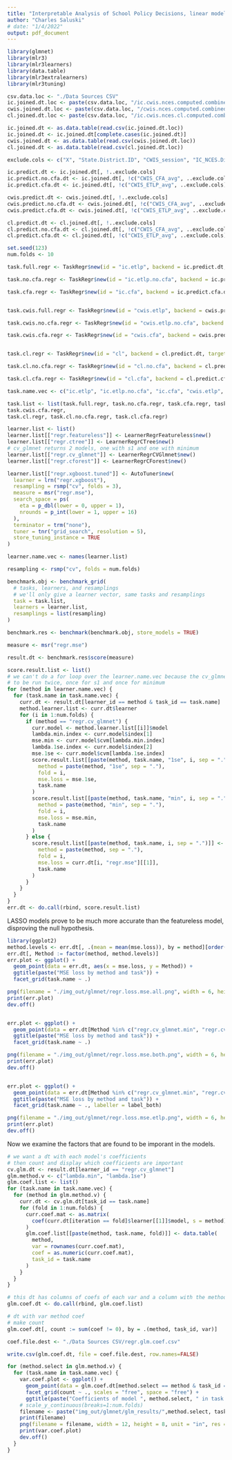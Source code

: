 ```yaml
---
title: "Interpretable Analysis of School Policy Decisions, linear models"
author: "Charles Saluski"
# date: "1/4/2022"
output: pdf_document
---
```


```r
library(glmnet)
library(mlr3)
library(mlr3learners)
library(data.table)
library(mlr3extralearners)
library(mlr3tuning)

csv.data.loc <- "./Data Sources CSV"
ic.joined.dt.loc <- paste(csv.data.loc, "/ic.cwis.nces.computed.combined.csv", sep = "")
cwis.joined.dt.loc <- paste(csv.data.loc, "/cwis.nces.computed.combined.csv", sep = "")
cl.joined.dt.loc <- paste(csv.data.loc, "/ic.cwis.nces.cl.computed.combined.csv", sep = "")

ic.joined.dt <- as.data.table(read.csv(ic.joined.dt.loc))
ic.joined.dt <- ic.joined.dt[complete.cases(ic.joined.dt)]
cwis.joined.dt <- as.data.table(read.csv(cwis.joined.dt.loc))
cl.joined.dt <- as.data.table(read.csv(cl.joined.dt.loc))
```

```r
exclude.cols <- c("X", "State.District.ID", "CWIS_session", "IC_NCES.District.Name..to.check.", "IC_School.District", "IC_Teacher_leader_More_than_6", "IC_Total_more_than_10")

ic.predict.dt <- ic.joined.dt[, !..exclude.cols]
ic.predict.no.cfa.dt <- ic.joined.dt[, !c("CWIS_CFA_avg", ..exclude.cols)]
ic.predict.cfa.dt <- ic.joined.dt[, !c("CWIS_ETLP_avg", ..exclude.cols)]

cwis.predict.dt <- cwis.joined.dt[, !..exclude.cols]
cwis.predict.no.cfa.dt <- cwis.joined.dt[, !c("CWIS_CFA_avg", ..exclude.cols)]
cwis.predict.cfa.dt <- cwis.joined.dt[, !c("CWIS_ETLP_avg", ..exclude.cols)]

cl.predict.dt <- cl.joined.dt[, !..exclude.cols]
cl.predict.no.cfa.dt <- cl.joined.dt[, !c("CWIS_CFA_avg", ..exclude.cols)]
cl.predict.cfa.dt <- cl.joined.dt[, !c("CWIS_ETLP_avg", ..exclude.cols)]
```

```r
set.seed(123)
num.folds <- 10

task.full.regr <- TaskRegr$new(id = "ic.etlp", backend = ic.predict.dt, target = "CWIS_ETLP_avg")

task.no.cfa.regr <- TaskRegr$new(id = "ic.etlp.no.cfa", backend = ic.predict.no.cfa.dt, target = "CWIS_ETLP_avg")

task.cfa.regr <- TaskRegr$new(id = "ic.cfa", backend = ic.predict.cfa.dt, target = "CWIS_CFA_avg")


task.cwis.full.regr <- TaskRegr$new(id = "cwis.etlp", backend = cwis.predict.dt, target = "CWIS_ETLP_avg")

task.cwis.no.cfa.regr <- TaskRegr$new(id = "cwis.etlp.no.cfa", backend = cwis.predict.no.cfa.dt, target = "CWIS_ETLP_avg")

task.cwis.cfa.regr <- TaskRegr$new(id = "cwis.cfa", backend = cwis.predict.cfa.dt, target = "CWIS_CFA_avg")


task.cl.regr <- TaskRegr$new(id = "cl", backend = cl.predict.dt, target = "CWIS_ETLP_avg")

task.cl.no.cfa.regr <- TaskRegr$new(id = "cl.no.cfa", backend = cl.predict.no.cfa.dt, target = "CWIS_ETLP_avg")

task.cl.cfa.regr <- TaskRegr$new(id = "cl.cfa", backend = cl.predict.cfa.dt, target = "CWIS_CFA_avg")

task.name.vec <- c("ic.etlp", "ic.etlp.no.cfa", "ic.cfa", "cwis.etlp", "cwis.etlp.no.cfa", "cwis.cfa", "cl", "cl.no.cfa", "cl.cfa")

task.list <- list(task.full.regr, task.no.cfa.regr, task.cfa.regr, task.cwis.full.regr, task.cwis.no.cfa.regr, 
task.cwis.cfa.regr, 
task.cl.regr, task.cl.no.cfa.regr, task.cl.cfa.regr)

learner.list <- list()
learner.list[["regr.featureless"]] <- LearnerRegrFeatureless$new()
learner.list[["regr.ctree"]] <- LearnerRegrCTree$new()
# cv_glmnet returns 2 models, one with s1 and one with minimum
learner.list[["regr.cv_glmnet"]] <- LearnerRegrCVGlmnet$new()
learner.list[["regr.cforest"]] <- LearnerRegrCForest$new()

learner.list[["regr.xgboost.tuned"]] <- AutoTuner$new(
  learner = lrn("regr.xgboost"),
  resampling = rsmp("cv", folds = 3),
  measure = msr("regr.mse"),
  search_space = ps(
    eta = p_dbl(lower = 0, upper = 1),
    nrounds = p_int(lower = 1, upper = 16)
  ),
  terminator = trm("none"),
  tuner = tnr("grid_search", resolution = 5),
  store_tuning_instance = TRUE
)

learner.name.vec <- names(learner.list)

resampling <- rsmp("cv", folds = num.folds)

benchmark.obj <- benchmark_grid(
  # tasks, learners, and resamplings
  # we'll only give a learner vector, same tasks and resamplings
  task = task.list,
  learners = learner.list,
  resamplings = list(resampling)
)

benchmark.res <- benchmark(benchmark.obj, store_models = TRUE)

measure <- msr("regr.mse")
```

```r
result.dt <- benchmark.res$score(measure)

score.result.list <- list()
# we can't do a for loop over the learner.name.vec because the cv_glmnet needs
# to be run twice, once for s1 and once for minimum
for (method in learner.name.vec) {
  for (task.name in task.name.vec) {
    curr.dt <- result.dt[learner_id == method & task_id == task.name]
    method.learner.list <- curr.dt$learner
    for (i in 1:num.folds) {
      if (method == "regr.cv_glmnet") {
        curr.model <- method.learner.list[[i]]$model
        lambda.min.index <- curr.model$index[1]
        mse.min <- curr.model$cvm[lambda.min.index]
        lambda.1se.index <- curr.model$index[2]
        mse.1se <- curr.model$cvm[lambda.1se.index]
        score.result.list[[paste(method, task.name, "1se", i, sep = ".")]] <- data.table(
          method = paste(method, "1se", sep = "."),
          fold = i,
          mse.loss = mse.1se,
          task.name
        )
        score.result.list[[paste(method, task.name, "min", i, sep = ".")]] <- data.table(
          method = paste(method, "min", sep = "."),
          fold = i,
          mse.loss = mse.min,
          task.name
        )
      } else {
        score.result.list[[paste(method, task.name, i, sep = ".")]] <- data.table(
          method = paste(method, sep = "."),
          fold = i,
          mse.loss = curr.dt[i, "regr.mse"][[1]],
          task.name
        )
      }
    }
  }
}
err.dt <- do.call(rbind, score.result.list)
```


LASSO models prove to be much more accurate than the featureless model, disproving the null hypothesis. 
```r
library(ggplot2)
method.levels <- err.dt[, .(mean = mean(mse.loss)), by = method][order(-mean), method]
err.dt[, Method := factor(method, method.levels)]
err.plot <- ggplot() +
  geom_point(data = err.dt, aes(x = mse.loss, y = Method)) +
  ggtitle(paste("MSE loss by method and task")) +
  facet_grid(task.name ~ .)

png(filename = "./img_out/glmnet/regr.loss.mse.all.png", width = 6, height = 12, unit = "in", res = 200)
print(err.plot)
dev.off()


err.plot <- ggplot() +
  geom_point(data = err.dt[Method %in% c("regr.cv_glmnet.min", "regr.cv_glmnet.1se", "regr.featureless")], aes(x = mse.loss, y = Method)) +
  ggtitle(paste("MSE loss by method and task")) +
  facet_grid(task.name ~ .)

png(filename = "./img_out/glmnet/regr.loss.mse.both.png", width = 6, height = 8, unit = "in", res = 200)
print(err.plot)
dev.off()


err.plot <- ggplot() +
  geom_point(data = err.dt[Method %in% c("regr.cv_glmnet.min", "regr.cv_glmnet.1se", "regr.featureless") & task.name == "ic.etlp"], aes(x = mse.loss, y = Method)) +
  ggtitle(paste("MSE loss by method and task")) +
  facet_grid(task.name ~ ., labeller = label_both)

png(filename = "./img_out/glmnet/regr.loss.mse.etlp.png", width = 6, height = 4, unit = "in", res = 200)
print(err.plot)
dev.off()
```

Now we examine the factors that are found to be imporant in the models.
```r
# we want a dt with each model's coefficients
# then count and display which coefficients are important
cv.glm.dt <- result.dt[learner_id == "regr.cv_glmnet"]
glm.method.v <- c("lambda.min", "lambda.1se")
glm.coef.list <- list()
for (task.name in task.name.vec) {
  for (method in glm.method.v) {
    curr.dt <- cv.glm.dt[task_id == task.name]
    for (fold in 1:num.folds) {
      curr.coef.mat <- as.matrix(
        coef(curr.dt[iteration == fold]$learner[[1]]$model, s = method)[-1, ]
      )
      glm.coef.list[[paste(method, task.name, fold)]] <- data.table(
        method,
        var = rownames(curr.coef.mat),
        coef = as.numeric(curr.coef.mat),
        task_id = task.name
      )
    }
  }
}

# this dt has columns of coefs of each var and a column with the method
glm.coef.dt <- do.call(rbind, glm.coef.list)

# dt with var method coef
# make count
glm.coef.dt[, count := sum(coef != 0), by = .(method, task_id, var)]

```

```r
coef.file.dest <- "./Data Sources CSV/regr.glm.coef.csv"

write.csv(glm.coef.dt, file = coef.file.dest, row.names=FALSE)
```


```r
for (method.select in glm.method.v) {
  for (task.name in task.name.vec) {
    var.coef.plot <- ggplot() +
      geom_point(data = glm.coef.dt[method.select == method & task_id == task.name & count > 0], aes(x = coef, y = var)) +
      facet_grid(count ~ ., scales = "free", space = "free") +
      ggtitle(paste("Coefficients of model ", method.select, " in task ", task.name)) 
    # scale_y_continuous(breaks=1:num.folds)
    filename <- paste("img_out/glmnet/glm_results/",method.select, task.name, ".png", sep = "")
    print(filename)
    png(filename = filename, width = 12, height = 8, unit = "in", res = 200)
    print(var.coef.plot)
    dev.off()
  }
}
```